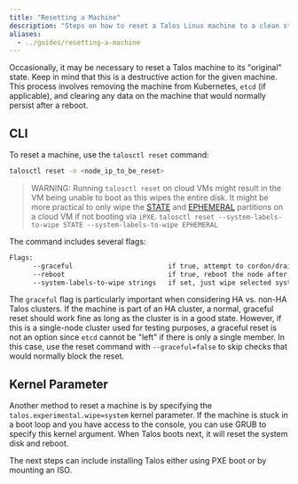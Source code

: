 ```yaml
---
title: "Resetting a Machine"
description: "Steps on how to reset a Talos Linux machine to a clean state."
aliases:
  - ../guides/resetting-a-machine
---
```


Occasionally, it may be necessary to reset a Talos machine to its "original" state.
Keep in mind that this is a destructive action for the given machine.
This process involves removing the machine from Kubernetes, `etcd` (if applicable), and clearing any data on the machine that would normally persist after a reboot.

## CLI

To reset a machine, use the `talosctl reset` command:

```sh
talosctl reset -n <node_ip_to_be_reset>
```

> WARNING: Running `talosctl reset` on cloud VMs might result in the VM being unable to boot as this wipes the entire disk.
> It might be more practical to only wipe the [STATE](../../learn-more/architecture.mdx#file-system-partitions) and [EPHEMERAL](../../learn-more/architecture.mdx#file-system-partitions) partitions on a cloud VM if not booting via `iPXE`.
> `talosctl reset --system-labels-to-wipe STATE --system-labels-to-wipe EPHEMERAL`

The command includes several flags:

```bash
Flags:
      --graceful                        if true, attempt to cordon/drain node and leave etcd (if applicable) (default true)
      --reboot                          if true, reboot the node after resetting instead of shutting down
      --system-labels-to-wipe strings   if set, just wipe selected system disk partitions by label but keep other partitions intact
```

The `graceful` flag is particularly important when considering HA vs. non-HA Talos clusters.
If the machine is part of an HA cluster, a normal, graceful reset should work fine as long as the cluster is in a good state.
However, if this is a single-node cluster used for testing purposes, a graceful reset is not an option since `etcd` cannot be "left" if there is only a single member.
In this case, use the reset command with `--graceful=false` to skip checks that would normally block the reset.

## Kernel Parameter

Another method to reset a machine is by specifying the `talos.experimental.wipe=system` kernel parameter.
If the machine is stuck in a boot loop and you have access to the console, you can use GRUB to specify this kernel argument.
When Talos boots next, it will reset the system disk and reboot.

The next steps can include installing Talos either using PXE boot or by mounting an ISO.
